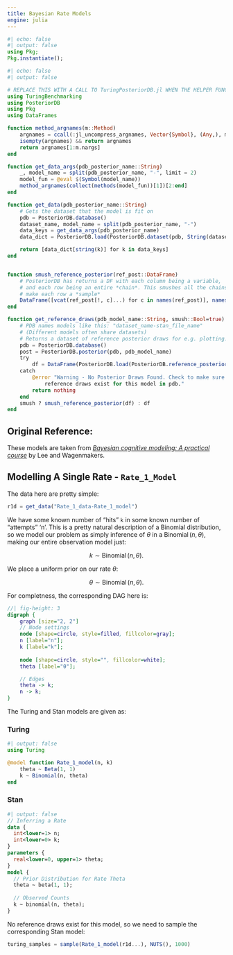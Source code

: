 ```yaml
---
title: Bayesian Rate Models
engine: julia
---
```


```julia
#| echo: false
#| output: false
using Pkg;
Pkg.instantiate();
```

```julia
#| echo: false
#| output: false

# REPLACE THIS WITH A CALL TO TuringPosteriorDB.jl WHEN THE HELPER FUNCTIONS ARE MORE DEVELOPED 
using TuringBenchmarking
using PosteriorDB
using Pkg
using DataFrames

function method_argnames(m::Method)
    argnames = ccall(:jl_uncompress_argnames, Vector{Symbol}, (Any,), m.slot_syms)
    isempty(argnames) && return argnames
    return argnames[1:m.nargs]
end

function get_data_args(pdb_posterior_name::String)
    _, model_name = split(pdb_posterior_name, "-", limit = 2)
    model_fun = @eval $(Symbol(model_name))
    method_argnames(collect(methods(model_fun))[1])[2:end]
end

function get_data(pdb_posterior_name::String)
    # Gets the dataset that the model is fit on
    pdb = PosteriorDB.database()
    dataset_name, model_name = split(pdb_posterior_name, "-")
    data_keys = get_data_args(pdb_posterior_name)
    data_dict = PosteriorDB.load(PosteriorDB.dataset(pdb, String(dataset_name)))

    return [data_dict[string(k)] for k in data_keys]
end


function smush_reference_posterior(ref_post::DataFrame)
    # PosteriorDB has returns a DF with each column being a variable, 
    # and each row being an entire *chain*. This smushes all the chains together to 
    # make each row a *sample*
    DataFrame([vcat(ref_post[!, c]...) for c in names(ref_post)], names(ref_post))
end

function get_reference_draws(pdb_model_name::String, smush::Bool=true)
    # PDB names models like this: "dataset_name-stan_file_name"
    # (Different models often share datasets)
    # Returns a dataset of reference posterior draws for e.g. plotting.
    pdb = PosteriorDB.database()
    post = PosteriorDB.posterior(pdb, pdb_model_name)
    try 
        df = DataFrame(PosteriorDB.load(PosteriorDB.reference_posterior(post)))
    catch 
        @error "Warning - No Posterior Draws Found. Check to make sure that the posterior is spelled correctly, and that
            reference draws exist for this model in pdb."
        return nothing
    end
    smush ? smush_reference_posterior(df) : df
end


```



## Original Reference:

These models are taken from [*Bayesian cognitive modeling: A practical course*](https://psycnet.apa.org/record/2014-14454-000) by Lee and Wagenmakers. 


## Modelling A Single Rate - `Rate_1_Model`

The data here are pretty simple:

```julia
r1d = get_data("Rate_1_data-Rate_1_model")
```

We have some known number of "hits" `k` in some known number of "attempts" 'n'. This is a pretty natural description of a Binomial distribution, so we model
our problem as simply inference of $\theta$ in a $\operatorname{Binomial}(n, \theta)$, making our entire observation model just:

$$ k \sim \operatorname{Binomial}(n, \theta).$$

We place a uniform prior on our rate $\theta$:

$$ \theta \sim \operatorname{Binomial}(n, \theta).$$

For completness, the corresponding DAG here is:

```dot
//| fig-height: 3
digraph {
    graph [size="2, 2"]
    // Node settings
    node [shape=circle, style=filled, fillcolor=gray];
    n [label="n"];
    k [label="k"];
    
    node [shape=circle, style="", fillcolor=white];
    theta [label="θ"];

    // Edges
    theta -> k;
    n -> k;
}
```

The Turing and Stan models are given as:

::: {.panel-tabset group="language"}
### Turing
```julia
#| output: false
using Turing

@model function Rate_1_model(n, k)
    theta ~ Beta(1, 1)
    k ~ Binomial(n, theta)
end
```

### Stan
```stan
#| output: false
// Inferring a Rate
data {
  int<lower=1> n;
  int<lower=0> k;
}
parameters {
  real<lower=0, upper=1> theta;
}
model {
  // Prior Distribution for Rate Theta
  theta ~ beta(1, 1);
  
  // Observed Counts
  k ~ binomial(n, theta);
}
```
:::


No reference draws exist for this model, so we need to sample the corresponding Stan model:

```julia
turing_samples = sample(Rate_1_model(r1d...), NUTS(), 1000)

```